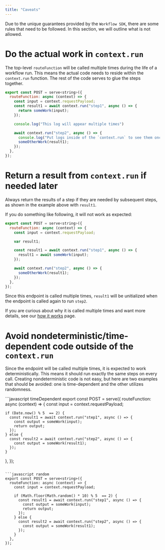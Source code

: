 ```yaml
---
title: "Caveats"
---
```


Due to the unique guarantees provided by the `Workflow SDK`, there are some rules that need to be followed. In this section, we will outline what is not allowed.

# Do the actual work in `context.run`

The top-level `routeFunction` will be called multiple times during the life of a workflow run. This means the actual code needs to reside within the `context.run` function. The rest of the code serves to glue the steps together.

```javascript
export const POST = serve<string>({
  routeFunction: async (context) => {
    const input = context.requestPayload;
    const result1 = await context.run("step1", async () => {
      return someWork(input);
    });

    console.log("This log will appear multiple times")

    await context.run("step2", async () => {
      console.log("Put logs inside of the `context.run` to see them once")
      someOtherWork(result1);
    });
  },
});
```

# Return a result from `context.run` if needed later 

Always return the results of a step if they are needed by subsequent steps, as shown in the example above with `result1`.

If you do something like following, it will not work as expected:

```javascript
export const POST = serve<string>({
  routeFunction: async (context) => {
    const input = context.requestPayload;

    var result1;

    const result1 = await context.run("step1", async () => {
      result1 = await someWork(input);
    });

    await context.run("step2", async () => {
      someOtherWork(result1);
    });
  },
});
```

Since this endpoint is called multiple times, `result1` will be unitialized when the endpoint is called again to run `step2`.

If you are curious about why it is called multiple times and want more details, see our  [how it works](/qstash/workflows/how) page.

# Avoid nondeterministic/time-dependent code outside of the `context.run`

Since the endpoint will be called multiple times, it is expected to work deterministically. This means it should run exactly the same steps on every call. Creating nondeterministic code is not easy, but here are two examples that should be avoided: one is time-dependent and the other utilizes randomness.

<CodeGroup>
```javascript timeDependent
export const POST = serve<string>({
  routeFunction: async (context) => {
    const input = context.requestPayload;

    if (Date.now() % 5  == 2) {
      const result1 = await context.run("step1", async () => {
        const output = someWork(input);
        return output;
      });
    } else {
      const result2 = await context.run("step2", async () => {
        const output = someWork(result1);
      });
    }
  },
});
```

```javascript random
export const POST = serve<string>({
  routeFunction: async (context) => {
    const input = context.requestPayload;

    if (Math.floor(Math.random() * 10) % 5  == 2) {
      const result1 = await context.run("step1", async () => {
        const output = someWork(input);
        return output;
      });
    } else {
      const result2 = await context.run("step2", async () => {
        const output = someWork(result1);
      });
    }
  },
});
```

</CodeGroup>
    